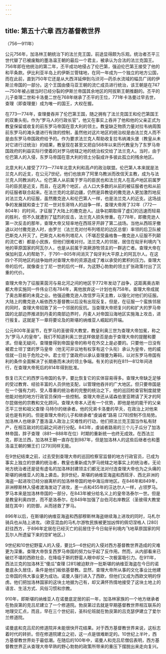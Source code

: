 ```yaml
---
---
---
```

title: 第五十六章 西方基督教世界
---




（756—911年）

公元756年，加洛林王朝统治下的法兰克王国，前途显得颇为乐观。统治者丕平三世代替了已被废黜的墨洛温王朝的最后一个君主，被承认为合法的法兰克国王。756年即在他统治的第二年，丕平成功地侵占了伦巴第，强迫伦巴第王接受了他的和平条款。伊比利亚半岛上的伊斯兰管辖地，在同一年成为一个独立的地方公国，而在此前，直到750年它还是从大西洋延伸到乌浒河—药杀水流域的幅员广阔的伊斯兰帝国的一部分。这个王国由倭马亚王朝的流亡成员进行统治，该王朝是在747—750年被占据当时已经分裂的伊斯兰帝国其余地区的阿拔斯王朝推翻的。丕平的儿子查理二世和卡洛曼二世在768年继承了丕平的王位，771年卡洛曼过早去世，查理（即查理曼）成为唯一的国王，大权在握。

在773—774年，查理曼吞并了伦巴第王国，随之拥有了法兰克国王和伦巴第国王的双重头衔。作为“罗马人的行政长官”，他又在事实上吞并了他和他的父亲正式为教皇保留或收复的前东罗马帝国在意大利的领土。教皇缺乏物质力量对拉韦纳周围前东罗马的滩头堡进行有效的控制，虽然他对这片地区的统治权是由法兰克人而不是由东罗马帝国政府给予的。作为要求法兰克人帮助收复拉韦纳滩头堡（教皇从未对它进行过统治）的结果，教皇现在甚至又把自568年以来历代教皇为了东罗马帝国政府的利益实际行使着的对罗马统辖之地的统治权交给了法兰克人。当时，由于伦巴第人的入侵，东罗马帝国在意大利的领土分裂成许多彼此孤立的残余地区。

北意大利人接受了773—774年北意大利和高卢的政治联盟。伦巴第人本来就是法兰克人的近支，在公元7世纪，他们也放弃了阿里乌教派而改信天主教，成为与法兰克人同教派的人。伦巴第人从前属于罗马的臣民也和法兰克人在高卢地区前属罗马的臣民是近支，而且，在这两个地区，占人口大多数的从前的被征服者也和从前的征服者联合起来。在法兰克的北部边疆，仍然是异教徒的撒克逊人更加激烈地反对法兰克人的征服，虽然撒克逊人和伦巴第人一样，也是法兰克人的近支。这场战争的发展就和查士丁尼一世对东哥特人的战争一样，查理大帝用了32年（772—804年）的时间，才征服了大陆上的撒克逊人。战争初期取得了虚幻的迅速而轻易的胜利，但不久就遭到了猛烈的反击，法兰克人损失惨重。在778年，即撒克逊人第一次反击的那年，查理大帝又轻率地在西班牙开辟了第二战场。当他从西班牙撤退以对付撒克逊人时，由罗兰（法兰克对付布列塔尼的边区总督）率领的后卫队被巴斯克人歼灭了。巴斯克人和布列塔尼人（不堪忍受盎格鲁—撒克逊人征服不列颠的流亡者）都是小民族，但他们很难对付。法兰克人的邻居，居住在匈牙利境内飞地的草原国家的阿瓦尔人，也是从前属于突厥游牧领主的一群逃亡者。查理大帝在保加利亚人的帮助下，于791—805年间消灭了匈牙利大平原上的阿瓦尔人。在这四个不同地区的战争始终对查理大帝的资源造成了难以承受的累积的压力。查理大帝的后代，就像查士丁尼一世的后代一样，为这野心勃勃的领土扩张政策付出了沉重的代价。

查理大帝为了征服莱茵河与易北河之间的地区于772年发动了战争，这距离奥古斯都大帝实施同一件伟业已有784年，离他放弃这一计划也有758年。查理大帝成就了奥古斯都的未竟之业。他强迫撒克逊人改信罗马天主教，以强化对他们的征服。大陆上的撒克逊人皈依西方基督教以后没有出现反复。但是，在征服一个蛮族邻居的同时，查理大帝招致了另一个邻居的反抗。当查理大帝把复兴的和扩大的罗马帝国的北部边界推进到丹麦的南部边界时，丹麦人对帝国沿海地区实施海上攻击，进行报复。这就是下一章将要论及的斯堪的纳维亚人崛起的开端。

公元800年圣诞节，在罗马的圣彼得大教堂，教皇利奥三世为查理大帝加冕，称之为“罗马人的皇帝”。我们不知道利奥三世这样做是否是由于查理大帝的提醒和要求。但毫无疑问，查理曼得到帝国皇帝的称号在外交上是必要的。只要他一日没有被君士坦丁堡的罗马皇帝（他无可非议地有权享有这个头衔）承认为皇帝，他的威信就一日处于危险之中。君士坦丁堡政府以承认查理曼为筹码，以对东罗马帝国有利的条件全面解决了长期悬而未决的领土争端。有关的谈判在811—812年间进行，在查理大帝死后的814年得到批准。

恢复已灭亡的西罗马帝国的名字，要比恢复它的实体容易得多。查理大帝缺乏足够的受过教育、经验丰富的人员供他支配，以管理他吞并的广大地区。但只要帝国是在一个强有力的、受人尊重的统治者的完整的统治之下，他的巡回检查官制度就使他能对他的地方行政官员保持一些控制。查理大帝还从诺森伯里亚聘请了天才的阿尔昆做他的宗教和文化顾问。查理大帝本人还有一个优势，即他是他的能干的父亲丕平三世和祖父查理·马特尔的继承者。他的兄弟卡洛曼的早夭，在政治上对他来说也是有利的。但是查理大帝的儿子和继承者“虔诚者”路易 [278]控制不住局势。加洛林人也继承了墨洛温人政治上灾难性的行动，他们把法兰克王国当作私有财产，在相互敌对的后嗣之间进行分配。843年，虔诚者路易的三个儿子瓜分了加洛林帝国，胖子查理（881—888年在位）时期的重新统一也终无成效。在西法兰克，即法兰西，加洛林王朝一直存在到987年，但是加洛林人的这些后继者也和墨洛温王朝的懒王们 [279]同样无能。

在9世纪结束之前，过去受到查理大帝的巡回检察官监督的地方行政官员，已成为事实上独立的世袭的统治者，教皇也重新成为罗马统辖之地事实上的统治者。无论地方统治者还是徒有虚名的加洛林封建领主们都无法对付连查理大帝也为之头痛的斯堪的纳维亚人的海上袭击。到9世纪，斯堪的纳维亚海盗和西班牙、西北非洲的海盗一起进攻已经分崩离析的加洛林帝国的地中海沿岸地区。在846年和849年，非洲穆斯林入侵者渡海发动了进攻，差一点和455年的汪达尔人一样，占领罗马。罗马本来是加洛林帝国的一部分，在843年被分给名义上的皇帝洛泰尔一世。但是是教皇利奥四世，而不是洛泰尔，在849年加强了台伯河右岸教区（圣彼得大教堂就在其中）的防御，从而拯救了罗马。

896年以后，在斯堪的纳维亚海盗和西部穆斯林海盗继续海上进攻的同时，马札尔骑兵也从陆上进攻。（欧亚混血的马札尔游牧民族被更加凶悍的佩切涅格人 [280]赶往西方，于896年定居在已经灭亡的前居住于今日匈牙利境内飞地草原国家的阿瓦尔人所遗留下来的空旷地区。）

9世纪和10世纪野蛮人的入侵，要比5—6世纪的入侵对西方基督教世界造成的灾难更为深重。查理大帝恢复西罗马帝国的努力似乎起了反作用。然而，从内部看来已破烂不堪的西欧社会，在降临于斯的野蛮人眼中却又一次极富吸引力。在911年，西法兰克的加洛林王“傻瓜”查理 [281]被迫默许一批斯堪的纳维亚海盗在今日的诺曼底永久居住，条件是他们皈依基督教。显然，查理大帝所从事的文化事业比他建立帝国的伟大事业更为成功。诺曼人强行进入了西欧，但他们又成为西欧文明的俘虏。他们把加洛林国家的这块土地据为己有，却又满怀热情地接受了这块土地上的语言、生活方式、风俗习惯和宗教。

910年，即斯堪的纳维亚人在诺曼底定居的前一年，加洛林家族的一个地方继承者在勃艮第的克吕尼建立了一个修道院。勃艮第过去就是早期基督教世界相互联系的地理交汇点，而且，早在三个世纪前，圣科伦班就在勃艮第的吕克瑟伊建立了爱尔兰修道院。

诺曼底和克吕尼的修道院并未能很快开花结果。对于西方基督教世界来说，这标志着时代的转折。但在修道院建立之初，这一点是很难断定的。10世纪上半叶，西方基督教世界处于最低潮。在随后的100年中，诺曼人和克吕尼僧侣表明，西方基督教世界正从查理大帝早熟的野心勃勃的政策所带来的重压下摆脱出来走向复兴。